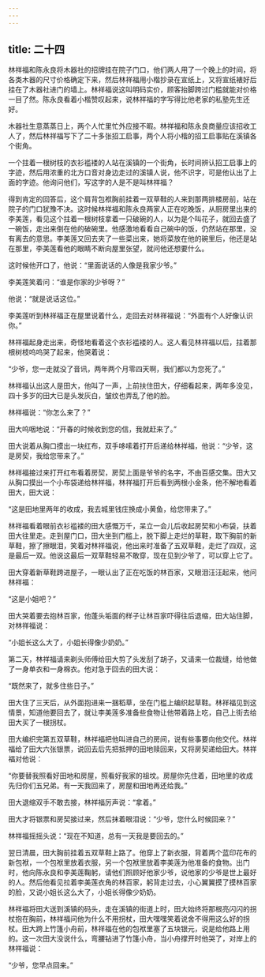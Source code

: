 ```yaml
---
---
---
```

title: 二十四
---



林祥福和陈永良将木器社的招牌挂在院子门口，他们两人用了一个晚上的时间，将各类木器的尺寸价格确定下来，然后林祥福用小楷抄录在宣纸上，又将宣纸裱好后挂在了木器社进门的墙上。林祥福说这叫明码实价，顾客抬脚跨过门槛就能对价格一目了然。陈永良看着小楷赞叹起来，说林祥福的字写得比他老家的私塾先生还好。

木器社生意蒸蒸日上，两个人忙里忙外应接不暇。林祥福和陈永良商量应该招收工人了，然后林祥福写下了二十多张招工启事，两个人将小楷的招工启事贴在溪镇各个街角。

一个拄着一根树枝的衣衫褴褛的人站在溪镇的一个街角，长时间辨认招工启事上的字迹，然后用浓重的北方口音对身边走过的溪镇人说，他不识字，可是他认出了上面的字迹。他询问他们，写这字的人是不是叫林祥福？

得到肯定的回答后，这个肩背包袱胸前挂着一双草鞋的人来到那两排楼房前，站在院子的门口犹豫不决。这时候林祥福和陈永良两家人正在吃晚饭，从厨房里出来的李美莲，看见这个拄着一根树枝拿着一只破碗的人，以为是个叫花子，就回去盛了一碗饭，走出来倒在他的破碗里。他感激地看看自己碗中的饭，仍然站在那里，没有离去的意思。李美莲又回去夹了一些菜出来，她将菜放在他的碗里后，他还是站在那里，李美莲看他的眼睛不断向屋里张望，就问他还想要什么。

这时候他开口了，他说：“里面说话的人像是我家少爷。”

李美莲笑着问：“谁是你家的少爷呀？”

他说：“就是说话这位。”

李美莲听到林祥福正在屋里说着什么，走回去对林祥福说：“外面有个人好像认识你。”

林祥福起身走出来，奇怪地看着这个衣衫褴褛的人。这人看见林祥福以后，拄着那根树枝呜呜哭了起来，他哭着说：

“少爷，您一走就没了音讯，两年两个月零四天啊，我们都以为您死了。”

林祥福认出这人是田大，他叫了一声，上前扶住田大，仔细看起来，两年多没见，四十多岁的田大已是头发灰白，皱纹也弄乱了他的脸。

林祥福说：“你怎么来了？”

田大呜咽地说：“开春的时候收到您的信，我就赶来了。”

田大说着从胸口摸出一块红布，双手哆嗦着打开后递给林祥福，他说：“少爷，这是房契，我给您带来了。”

林祥福接过来打开红布看着房契，房契上面是爷爷的名字，不由百感交集。田大又从胸口摸出一个小布袋递给林祥福，林祥福打开后看到两根小金条，他不解地看着田大，田大说：

“这是田地里两年的收成，我去城里钱庄换成小黄鱼，给您带来了。”

林祥福看着眼前衣衫褴褛的田大感慨万千，呆立一会儿后收起房契和小布袋，扶着田大往里走。走到屋门口，田大坐到门槛上，脱下脚上走烂的草鞋，取下胸前的新草鞋，擦了擦眼泪，笑着对林祥福说，他出来时准备了五双草鞋，走烂了四双，这是最后一双。他说这最后一双草鞋轻易不敢穿，现在见到少爷了，可以穿上它了。

田大穿着新草鞋跨进屋子，一眼认出了正在吃饭的林百家，又眼泪汪汪起来，他问林祥福：

“这是小姐吧？”

田大哭着要去抱林百家，他蓬头垢面的样子让林百家吓得往后退缩，田大站住脚，对林祥福说：

“小姐长这么大了，小姐长得像少奶奶。”

第二天，林祥福请来剃头师傅给田大剪了头发刮了胡子，又请来一位裁缝，给他做了一身单衣和一身棉衣。他对急于回去的田大说：

“既然来了，就多住些日子。”

田大住了三天后，从外面抱进来一捆稻草，坐在门槛上编织起草鞋。林祥福见到这情景，知道他要回去了，就让李美莲多准备些食物让他带着路上吃，自己上街去给田大买了一根拐杖。

田大编织完第五双草鞋，林祥福把他叫进自己的房间，说有些事要向他交代。林祥福给了田大六张银票，说回去后先把抵押的田地赎回来，又将房契递给田大。林祥福对他说：

“你要替我照看好田地和房屋，照看好我家的祖坟。房屋你先住着，田地里的收成先归你们五兄弟。有一天我回来了，房屋和田地再还给我。”

田大退缩双手不敢去接，林祥福厉声说：“拿着。”

田大才将银票和房契接过来，然后抹着眼泪说：“少爷，您什么时候回来？”

林祥福摇摇头说：“现在不知道，总有一天我是要回去的。”

翌日清晨，田大胸前挂着五双草鞋上路了。他穿上了新衣服，背着两个蓝印花布的新包袱，一个包袱里放着衣服，另一个包袱里放着李美莲为他准备的食物。出门时，他向陈永良和李美莲鞠躬，请他们照顾好他家少爷，说他家的少爷是世上最好的人。然后他看见拉着李美莲衣角的林百家，躬背走过去，小心翼翼摸了摸林百家的脸，又说小姐长这么大了，小姐长得像少奶奶。

林祥福将田大送到溪镇的码头，走在溪镇的街道上时，田大始终将那根亮闪闪的拐杖抱在胸前，林祥福问他为什么不用拐杖，田大嘿嘿笑着说舍不得用这么好的拐杖。田大跨上竹篷小舟前，林祥福在他的包袱里塞了五块银元，说是给他路上用的。这一次田大没说什么，弯腰钻进了竹篷小舟，当小舟撑开时他哭了，对岸上的林祥福说：

“少爷，您早点回来。”